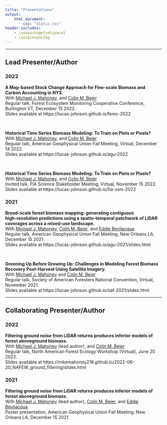 ```yaml
---
title: "Presentations"
output: 
    html_document:
        css: "static.css"
header-includes:
    - \usepackage{setspace}
    - \singlespacing
---
```


---

## Lead Presenter/Author

### 2022

**A Map-based Stock Change Approach for Fine-scale Biomass and Carbon Accounting in NYS.** \
With [Michael J. Mahoney](https://www.mm218.dev/), and [Colin M. Beier](https://www.esf.edu/faculty/beier/) \
Regular talk, Forest Ecosystem Monitoring Cooperative Conference, Burlington VT, December 15 2022.\
Slides available at https://lucas-johnson.github.io/femc-2022

<br>

**Historical Time Series Biomass Modeling: To Train on Plots or Pixels?** \
With [Michael J. Mahoney](https://www.mm218.dev/), and [Colin M. Beier](https://www.esf.edu/faculty/beier/) \
Regular talk, American Geophysical Union Fall Meeting, Virtual, December 14 2022.\
Slides available at https://lucas-johnson.github.io/agu-2022

<br>

**Historical Time Series Biomass Modeling: To Train on Plots or Pixels?** \
With [Michael J. Mahoney](https://www.mm218.dev/), and [Colin M. Beier](https://www.esf.edu/faculty/beier/) \
Invited talk, FIA Science Stakeholder Meeting, Virtual, November 15 2022.\
Slides available at https://lucas-johnson.github.io/fia-ssm-2022

### 2021

**Broad‑scale forest biomass mapping: generating contiguous high‑resolution predictions using a spatio‑temporal patchwork of LiDAR coverages across a mixed‑use landscape.** \
With [Michael J. Mahoney](https://www.mm218.dev/), [Colin M. Beier](https://www.esf.edu/faculty/beier/), and [Eddie Bevilacqua](https://www.esf.edu/faculty/bevilacqua/)\
Regular talk, American Geophysical Union Fall Meeting, New Orleans LA, December 15 2021.\
Slides available at https://lucas-johnson.github.io/agu-2021/slides.html

<br>

**Greening Up Before Growing Up: Challenges in Modeling Forest Biomass Recovery Post‑Harvest Using Satellite Imagery.**\
With [Michael J. Mahoney](https://www.mm218.dev/) and [Colin M. Beier](https://www.esf.edu/faculty/beier/)\
Regular talk, Society of American Foresters National Convention, Virtual, November 2021.\
Slides available at https://lucas-johnson.github.io/saf-2021/slides.html

---

## Collaborating Presenter/Author

### 2022
**Filtering ground noise from LiDAR returns produces inferior models of forest aboveground biomass.**\
With [Michael J. Mahoney](https://www.mm218.dev/) (lead author), and [Colin M. Beier](https://www.esf.edu/faculty/beier/) \
Regular talk, North American Forest Ecology Workshop (Virtual), June 20 2022.\
Slides available at https://mikemahoney218.github.io/2022-06-20_NAFEW_ground_filtering/slides.html

### 2021

**Filtering ground noise from LiDAR returns produces inferior models of forest aboveground biomass.**\
With [Michael J. Mahoney](https://www.mm218.dev/) (lead author), [Colin M. Beier](https://www.esf.edu/faculty/beier/), and [Eddie Bevilacqua](https://www.esf.edu/faculty/bevilacqua/)\
Poster presentation, American Geophysical Union Fall Meeting, New Orleans LA, December 15 2021.\